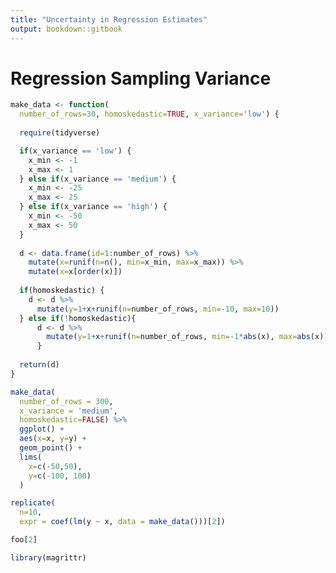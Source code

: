 ```yaml
---
title: "Uncertainty in Regression Estimates"
output: bookdown::gitbook
---
```


# Regression Sampling Variance 

```r
make_data <- function(
  number_of_rows=30, homoskedastic=TRUE, x_variance='low') {
  
  require(tidyverse)

  if(x_variance == 'low') { 
    x_min <- -1
    x_max <- 1
  } else if(x_variance == 'medium') { 
    x_min <- -25
    x_max <- 25
  } else if(x_variance == 'high') { 
    x_min <- -50
    x_max <- 50
  }
  
  d <- data.frame(id=1:number_of_rows) %>% 
    mutate(x=runif(n=n(), min=x_min, max=x_max)) %>% 
    mutate(x=x[order(x)]) 
  
  if(homoskedastic) { 
    d <- d %>% 
      mutate(y=1+x+runif(n=number_of_rows, min=-10, max=10))
  } else if(!homoskedastic){ 
      d <- d %>% 
        mutate(y=1+x+runif(n=number_of_rows, min=-1*abs(x), max=abs(x)))
      }
  
  return(d)
}

make_data(
  number_of_rows = 300, 
  x_variance = 'medium', 
  homoskedastic=FALSE) %>% 
  ggplot() + 
  aes(x=x, y=y) + 
  geom_point() + 
  lims(
    x=c(-50,50), 
    y=c(-100, 100)
  )

replicate(
  n=10, 
  expr = coef(lm(y ~ x, data = make_data()))[2])

foo[2]

library(magrittr)

```

